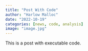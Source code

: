 ```yaml
---
title: "Post With Code"
author: "Harlow Malloc"
date: "2022-10-19"
categories: [news, code, analysis]
image: "image.jpg"
---
```


This is a post with executable code.

